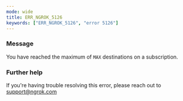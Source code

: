 ```yaml
---
mode: wide
title: ERR_NGROK_5126
keywords: ["ERR_NGROK_5126", "error 5126"]
---
```


### Message

You have reached the maximum of `MAX` destinations on a subscription.

### Further help

If you're having trouble resolving this error, please reach out to [support@ngrok.com](mailto:support@ngrok.com?subject=Help%20with%20ERR_NGROK_5126)
